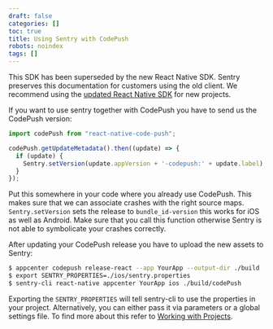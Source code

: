 ```yaml
---
draft: false
categories: []
toc: true
title: Using Sentry with CodePush
robots: noindex
tags: []
---
```

<Alert level="warning" level="Note"><markdown>

This SDK has been superseded by the new React Native SDK. Sentry preserves this documentation for customers using the old client. We recommend using the [updated React Native SDK](/platforms/react-native/) for new projects.

</markdown></Alert>


If you want to use sentry together with CodePush you have to send us the CodePush version:

```javascript
import codePush from "react-native-code-push";

codePush.getUpdateMetadata().then((update) => {
  if (update) {
    Sentry.setVersion(update.appVersion + '-codepush:' + update.label);
  }
});
```

Put this somewhere in your code where you already use CodePush. This makes sure that we can associate crashes with the right source maps. `Sentry.setVersion` sets the release to `bundle_id-version` this works for iOS as well as Android. Make sure that you call this function otherwise Sentry is not able to symbolicate your crashes correctly.

After updating your CodePush release you have to upload the new assets to Sentry:

```bash
$ appcenter codepush release-react --app YourApp --output-dir ./build
$ export SENTRY_PROPERTIES=./ios/sentry.properties
$ sentry-cli react-native appcenter YourApp ios ./build/codePush
```

Exporting the `SENTRY_PROPERTIES` will tell sentry-cli to use the properties in your project. Alternatively, you can either pass it via parameters or a global settings file. To find more about this refer to [Working with Projects](/cli/configuration/#sentry-cli-working-with-projects).
